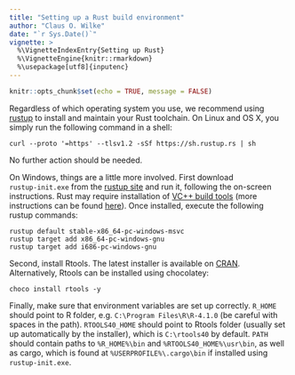 ```yaml
---
title: "Setting up a Rust build environment"
author: "Claus O. Wilke"
date: "`r Sys.Date()`"
vignette: >
  %\VignetteIndexEntry{Setting up Rust}
  %\VignetteEngine{knitr::rmarkdown}
  %\usepackage[utf8]{inputenc}
---
```


```r
knitr::opts_chunk$set(echo = TRUE, message = FALSE)
```

Regardless of which operating system you use, we recommend using [rustup](https://rustup.rs/) to install and maintain your Rust toolchain. 
On Linux and OS X, you simply run the following command in a shell:
```
curl --proto '=https' --tlsv1.2 -sSf https://sh.rustup.rs | sh
```
No further action should be needed.

On Windows, things are a little more involved. First download `rustup‑init.exe` from the [rustup site](https://rustup.rs/) and run it, following the on-screen instructions. Rust may require installation of [VC++ build tools](https://visualstudio.microsoft.com/visual-cpp-build-tools/) (more instructions can be found [here](https://docs.microsoft.com/en-us/windows/dev-environment/rust/setup)).
Once installed, execute the following rustup commands:

```
rustup default stable-x86_64-pc-windows-msvc
rustup target add x86_64-pc-windows-gnu
rustup target add i686-pc-windows-gnu
```

Second, install Rtools. The latest installer is available on [CRAN](https://cran.r-project.org/bin/windows/Rtools/). 
Alternatively, Rtools can be installed using chocolatey:
```
choco install rtools -y
```

Finally, make sure that environment variables are set up correctly.
`R_HOME` should point to R folder, e.g. `C:\Program Files\R\R-4.1.0` (be careful with spaces in the path).
`RTOOLS40_HOME` should point to Rtools folder (usually set up automatically by the installer), which is `C:\rtools40` by default.
`PATH` should contain paths to `%R_HOME%\bin` and `%RTOOLS40_HOME%\usr\bin`, as well as cargo, which is found at `%USERPROFILE%\.cargo\bin` if installed using `rustup-init.exe`.